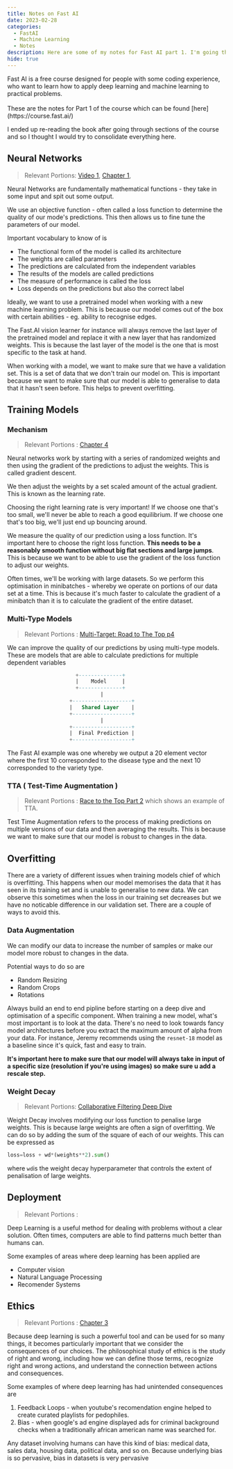 ```yaml
---
title: Notes on Fast AI
date: 2023-02-28
categories:
  - FastAI
  - Machine Learning
  - Notes
description: Here are some of my notes for Fast AI part 1. I'm going through the course and the book and I'm trying to consolidate everything here.
hide: true
---
```


<Callout>
Fast AI is a free course designed for people with some coding experience, who want to learn how to apply deep learning and machine learning to practical problems. <br /><br />These are the notes for Part 1 of the course which can be found [here](https://course.fast.ai/)
</Callout>

I ended up re-reading the book after going through sections of the course and so I thought I would try to consolidate everything here.

## Neural Networks

> Relevant Portions: [Video 1](https://www.youtube.com/watch?v=8SF_h3xF3cE), [Chapter 1](https://github.com/fastai/fastbook/blob/master/01_intro.ipynb), 

Neural Networks are fundamentally mathematical functions - they take in some input and spit out some output. 

<KommyImage blogImage={true} src = "https://pbs.twimg.com/media/FtuMEGpacAAOIil?format=png&name=medium" height = {400} width = {400} />


We use an objective function - often called a loss function to determine the quality of our mode's predictions. This then allows us to fine tune the parameters of our model.

Important vocabulary to know of is 
- The functional form of the model is called its architecture
- The weights are called parameters
- The predictions are calculated from the independent variables
- The results of the models are called predictions
- The measure of performance is called the loss
- Loss depends on the predictions but also the correct label

Ideally, we want to use a pretrained model when working with a new machine learning problem. This is because our model comes out of the box with certain abilities - eg. ability to recognise edges. 

The Fast.AI vision learner for instance will always remove the last layer of the pretrained model and replace it with a new layer that has randomized weights. This is because the last layer of the model is the one that is most specific to the task at hand.

When working with a model, we want to make sure that we have a validation set. This is a set of data that we don't train our model on. This is important because we want to make sure that our model is able to generalise to data that it hasn't seen before. This helps to prevent overfitting.

## Training Models

### Mechanism

> Relevant Portions : [Chapter 4](https://github.com/fastai/fastbook/blob/master/04_mnist_basics.ipynb) 

Neural networks work by starting with a series of randomized weights and then using the gradient of the predictions to adjust the weights. This is called gradient descent.

<KommyImage blogImage = {true} src = "https://github.com/ivanleomk/personal_website_v3/assets/45760326/9d11bae7-b4e1-46c5-b724-46cee702a369" height = "400" width = "400" alt = "Learning Rate Image" />

We then adjust the weights by a set scaled amount of the actual gradient. This is known as the learning rate. 

<Callout>
Choosing the right learning rate is very important! If we choose one that's too small, we'll never be able to reach a good equilibrium. If we choose one that's too big, we'll just end up bouncing around.
</Callout>

We measure the quality of our prediction using a loss function. It's important here to choose the right loss function. **This needs to be a reasonably smooth function without big flat sections and large jumps**. This is because we want to be able to use the gradient of the loss function to adjust our weights.

Often times, we'll be working with large datasets. So we perform this optimisation in minibatches - whereby we operate on portions of our data set at a time. This is because it's much faster to calculate the gradient of a minibatch than it is to calculate the gradient of the entire dataset.

### Multi-Type Models 

> Relevant Portions : [Multi-Target: Road to The Top p4](https://www.kaggle.com/code/jhoward/multi-target-road-to-the-top-part-4)

We can improve the quality of our predictions by using multi-type models. These are models that are able to calculate predictions for multiple dependent variables

```sql
                      +--------------+
                      |    Model     |
                      +--------------+
                              |
                    +-------------------+
                    |   Shared Layer    |
                    +-------------------+
                              |
                    +-------------------+
                    |  Final Prediction |
                    +-------------------+
```

The Fast AI example was one whereby we output a 20 element vector where the first 10 corresponded to the disease type and the next 10 corresponded to the variety type.

### TTA ( Test-Time Augmentation )

> Relevant Portions : [Race to the Top Part 2](https://www.kaggle.com/code/jhoward/small-models-road-to-the-top-part-2) which shows an example of TTA.

Test Time Augmentation refers to the process of making predictions on multiple versions of our data and then averaging the results. This is because we want to make sure that our model is robust to changes in the data.

## Overfitting

There are a variety of different issues when training models chief of which is overfitting. This happens when our model memorises the data that it has seen in its training set and is unable to generalise to new data. We can observe this sometimes when the loss in our training set decreases but we have no noticable difference in our validation set. There are a couple of ways to avoid this.

### Data Augmentation

We can modify our data to increase the number of samples or make our model more robust to changes in the data. 

Potential ways to do so are
- Random Resizing
- Random Crops
- Rotations

Always build an end to end pipline before starting on a deep dive and optimisation of a specific component. When training a new model, what's most important is to look at the data. There's no need to look towards fancy model architectures before you extract the maximum amount of alpha from your data. For instance, Jeremy recommends using the `resnet-18` model as a baseline since it's quick, fast and easy to train.

<b>It's important here to make sure that our model will always take in input of a specific size (resolution if you're using images) so make sure u add a rescale step.</b>

### Weight Decay

> Relevant Portions: [Collaborative Filtering Deep Dive](https://www.kaggle.com/code/jhoward/collaborative-filtering-deep-dive/notebook)

Weight Decay involves modifying our loss function to penalise large weights. This is because large weights are often a sign of overfitting. We can do so by adding the sum of the square of each of our weights. This can be expressed as 

```python
loss=loss + wd*(weights**2).sum()
```

where `wd`is the weight decay hyperparameter that controls the extent of penalisation of large weights.

## Deployment

> Relevant Portions : 

Deep Learning is a useful method for dealing with problems without a clear solution. Often times, computers are able to find patterns much better than humans can.

Some examples of areas where deep learning has been applied are
- Computer vision
- Natural Language Processing
- Recomender Systems

## Ethics
> Relevant Portions : [Chapter 3](https://github.com/fastai/fastbook/blob/master/03_ethics.ipynb)

Because deep learning is such a powerful tool and can be used for so many things, it becomes particularly important that we consider the consequences of our choices. The philosophical study of ethics is the study of right and wrong, including how we can define those terms, recognize right and wrong actions, and understand the connection between actions and consequences.

Some examples of where deep learning has had unintended consequences are 
1. Feedback Loops - when youtube's recomendation engine helped to create curated playlists for pedophiles.
2. Bias - when google's ad engine displayed ads for criminal background checks when a traditionally african american name was searched for.


<Callout>
Any dataset involving humans can have this kind of bias: medical data, sales data, housing data, political data, and so on. Because underlying bias is so pervasive, bias in datasets is very pervasive
</Callout>


